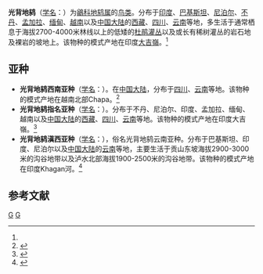 {{Speciesbox 
| taxon = Zoothera mollissima
| status = LC | status_system = IUCN3.1
| status_ref = <ref name=iucn>{{IUCN2008|assessors=BirdLife International | year=2008 | id=147188 | title=Zoothera mollissima | downloaded=2009-3-27}}</ref>
| image = Plain-backed thrush, Mishmi Hills, Arunachal Pradesh, India.jpg
| binomial_authority = (Blyth，1842)<ref name='id3157'>{{cite web| url =http://www.bioinfo.cn/db05/BjdwSpecies.php?action=view&id=3157| title =光背地鸫| work =《中国动物物种编目数据库》| publisher =中国科学院微生物研究所| author =中国科学院动物研究所| accessdate =2009-04-04| deadurl =yes| archiveurl =https://web.archive.org/web/20160305060129/http://www.bioinfo.cn/db05/BjdwSpecies.php?action=view&id=3157| archivedate =2016-03-05}}</ref>
}}

'''光背地鸫'''（[[学名|学名]]：{{lang|la|''Zoothera mollissima''}}）为[[鶲科|鶲科]][[地鸫属|地鸫属]]的[[鸟类|鸟类]]。分布于[[印度|印度]]、[[巴基斯坦|巴基斯坦]]、[[尼泊尔|尼泊尔]]、[[不丹|不丹]]、[[孟加拉|孟加拉]]、[[缅甸|缅甸]]、[[越南|越南]]以及[[中国大陆|中国大陆]]的[[西藏|西藏]]、[[四川|四川]]、[[云南|云南]]等地，多生活于通常栖息于海拔2700-4000米林线以上的低矮的[[杜鹃花目|杜鹃灌丛]]以及或长有稀树灌丛的岩石地及裸岩的坡地上。该物种的模式产地在印度[[大吉嶺|大吉嶺]]。<ref name='id3157'/>

==亚种==
*'''光背地鸫西南亚种'''（[[学名|学名]]：{{lang|la|''Zoothera mollissima griseiceps''}}）。在[[中国大陆|中国大陆]]，分布于[[四川|四川]]、[[云南|云南]]等地。该物种的模式产地在越南北部Chapa。<ref name='id3158'>{{cite web| url =http://www.bioinfo.cn/db05/BjdwSpecies.php?action=view&id=3158| title =光背地鸫西南亚种| work =《中国动物物种编目数据库》| publisher =中国科学院微生物研究所| author =中国科学院动物研究所| accessdate =2009-04-04| deadurl =yes| archiveurl =https://web.archive.org/web/20160305061228/http://www.bioinfo.cn/db05/BjdwSpecies.php?action=view&id=3158| archivedate =2016-03-05}}</ref>
*'''光背地鸫指名亚种'''（[[学名|学名]]：{{lang|la|''Zoothera mollissima mollissima''}}）。分布于不丹、尼泊尔、印度、孟加拉、缅甸、越南以及[[中国大陆|中国大陆]]的[[西藏|西藏]]、[[四川|四川]]、[[云南|云南]]等地。该物种的模式产地在印度大吉嶺。<ref name='id3159'>{{cite web| url =http://www.bioinfo.cn/db05/BjdwSpecies.php?action=view&id=3159| title =光背地鸫指名亚种| work =《中国动物物种编目数据库》| publisher =中国科学院微生物研究所| author =中国科学院动物研究所| accessdate =2009-04-04| deadurl =yes| archiveurl =https://web.archive.org/web/20160305035934/http://www.bioinfo.cn/db05/BjdwSpecies.php?action=view&id=3159| archivedate =2016-03-05}}</ref>
*'''光背地鸫滇西亚种'''（[[学名|学名]]：{{lang|la|''Zoothera mollissima whiteneadi''}}），俗名光背地鸫云南亚种。分布于巴基斯坦、印度、尼泊尔以及[[中国大陆|中国大陆]]的[[云南|云南]]等地，主要生活于贡山东坡海拔2900-3000米的沟谷地带以及泸水北部海拔1900-2500米的沟谷地带。该物种的模式产地在印度Khagan河。<ref name='id3160'>{{cite web| url =http://www.bioinfo.cn/db05/BjdwSpecies.php?action=view&id=3160| title =光背地鸫滇西亚种| work =《中国动物物种编目数据库》| publisher =中国科学院微生物研究所| author =中国科学院动物研究所| accessdate =2009-04-04| deadurl =yes| archiveurl =https://web.archive.org/web/20131203122335/http://www.bioinfo.cn/db05/BjdwSpecies.php?action=view| archivedate =2013-12-03}}</ref>

== 参考文献 ==
{{reflist}}
{{Taxonbar|from=Q2670038}}

[[Category:地鸫属|G]]
[[Category:1842年描述的鸟类|G]]